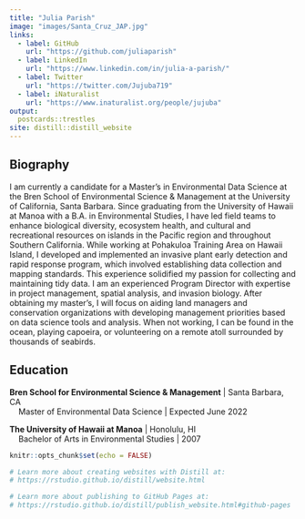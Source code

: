 ```yaml
---
title: "Julia Parish"
image: "images/Santa_Cruz_JAP.jpg"
links:
  - label: GitHub
    url: "https://github.com/juliaparish"
  - label: LinkedIn
    url: "https://www.linkedin.com/in/julia-a-parish/"
  - label: Twitter
    url: "https://twitter.com/Jujuba719"
  - label: iNaturalist
    url: "https://www.inaturalist.org/people/jujuba"
output:
  postcards::trestles 
site: distill::distill_website
---
```

 
## Biography

I am currently a candidate for a Master’s in Environmental Data Science at the Bren School of Environmental Science &  Management at the University of California, Santa Barbara. Since graduating from the University of Hawaii at Manoa with a B.A. in Environmental Studies, I have led field teams to enhance biological diversity, ecosystem health, and cultural and recreational resources on islands in the Pacific region and throughout Southern California. While working at Pohakuloa Training Area on Hawaii Island, I developed and implemented an invasive plant early detection and rapid response program, which involved establishing data collection and mapping standards. This experience solidified my passion for collecting and maintaining tidy data. I am an experienced Program Director with expertise in project management, spatial analysis, and invasion biology. After obtaining my master’s, I will focus on aiding land managers and conservation organizations with developing management priorities based on data science tools and analysis. When not working, I can be found in the ocean, playing capoeira, or volunteering on a remote atoll surrounded by thousands of seabirds. 

## Education

**Bren School for Environmental Science & Management** | Santa Barbara, CA
<br>&nbsp;&nbsp;&nbsp;&nbsp;Master of Environmental Data Science | Expected June 2022

**The University of Hawaii at Manoa** | Honolulu, HI
<br>&nbsp;&nbsp;&nbsp;&nbsp;Bachelor of Arts in Environmental Studies | 2007



```r
knitr::opts_chunk$set(echo = FALSE)

# Learn more about creating websites with Distill at:
# https://rstudio.github.io/distill/website.html

# Learn more about publishing to GitHub Pages at:
# https://rstudio.github.io/distill/publish_website.html#github-pages

```

